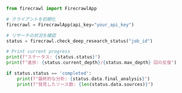 ```python Python
from firecrawl import FirecrawlApp

# クライアントを初期化
firecrawl = FirecrawlApp(api_key="your_api_key")

# リサーチの状況を確認
status = firecrawl.check_deep_research_status("job_id")

# Print current progress
print(f"ステータス: {status.status}")
print(f"進捗: {status.current_depth}/{status.max_depth} 回の反復")

if status.status == 'completed':
    print(f"最終的な分析: {status.data.final_analysis}")
    print(f"発見したソース数: {len(status.data.sources)}") 
```
